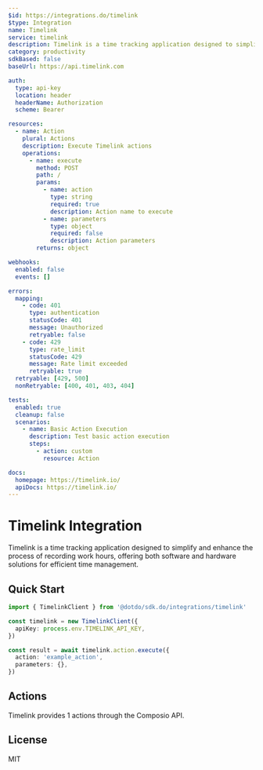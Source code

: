 ```yaml
---
$id: https://integrations.do/timelink
$type: Integration
name: Timelink
service: timelink
description: Timelink is a time tracking application designed to simplify and enhance the process of recording work hours, offering both software and hardware solutions for efficient time management.
category: productivity
sdkBased: false
baseUrl: https://api.timelink.com

auth:
  type: api-key
  location: header
  headerName: Authorization
  scheme: Bearer

resources:
  - name: Action
    plural: Actions
    description: Execute Timelink actions
    operations:
      - name: execute
        method: POST
        path: /
        params:
          - name: action
            type: string
            required: true
            description: Action name to execute
          - name: parameters
            type: object
            required: false
            description: Action parameters
        returns: object

webhooks:
  enabled: false
  events: []

errors:
  mapping:
    - code: 401
      type: authentication
      statusCode: 401
      message: Unauthorized
      retryable: false
    - code: 429
      type: rate_limit
      statusCode: 429
      message: Rate limit exceeded
      retryable: true
  retryable: [429, 500]
  nonRetryable: [400, 401, 403, 404]

tests:
  enabled: true
  cleanup: false
  scenarios:
    - name: Basic Action Execution
      description: Test basic action execution
      steps:
        - action: custom
          resource: Action

docs:
  homepage: https://timelink.io/
  apiDocs: https://timelink.io/
---
```


# Timelink Integration

Timelink is a time tracking application designed to simplify and enhance the process of recording work hours, offering both software and hardware solutions for efficient time management.

## Quick Start

```typescript
import { TimelinkClient } from '@dotdo/sdk.do/integrations/timelink'

const timelink = new TimelinkClient({
  apiKey: process.env.TIMELINK_API_KEY,
})

const result = await timelink.action.execute({
  action: 'example_action',
  parameters: {},
})
```

## Actions

Timelink provides 1 actions through the Composio API.

## License

MIT
